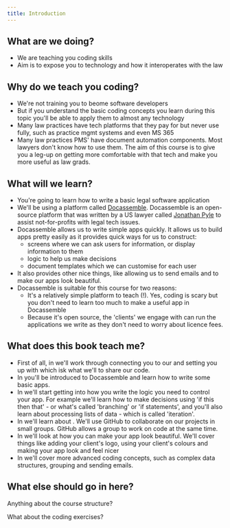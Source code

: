 ```yaml
---
title: Introduction
---
```


## What are we doing?

* We are teaching you coding skills
* Aim is to expose you to technology and how it interoperates with the law

## Why do we teach you coding?

* We're not training you to beome software developers
* But if you understand the basic coding concepts you learn during this topic you'll be able to apply them to almost any technology
* Many law practices have tech platforms that they pay for but never use fully, such as practice mgmt systems and even MS 365
* Many law practices PMS' have document automation components.  Most lawyers don't know how to use them. The aim of this course is to give you a leg-up on getting more comfortable with that tech and make you more useful as law grads.

## What will we learn?

* You're going to learn how to write a basic legal software application
* We'll be using a platform called [Docassemble](https://docassemble.org).  Docassemble is an open-source platform that was written by a US lawyer called [Jonathan Pyle](https://www.linkedin.com/in/jonathan-pyle-6800a75?lipi=urn%3Ali%3Apage%3Ad_flagship3_profile_view_base_contact_details%3B7%2FdkCCVJQIaHtoVPV7v9og%3D%3D) to assist not-for-profits with legal tech issues.  
* Docassemble allows us to write simple apps quickly.  It allows us to build apps pretty easily as it provides quick ways for us to construct:
  * screens where we can ask users for information, or display information to them
  * logic to help us make decisions
  * document templates which we can customise for each user
* It also provides other nice things, like allowing us to send emails and to make our apps look beautiful.
* Docassemble is suitable for this course for two reasons:
  * It's a relatively simple platform to teach (!).  Yes, coding is scary but you don't need to learn too much to make a useful app in Docassemble
  * Because it's open source, the 'clients' we engage with can run the applications we write as they don't need to worry about licence fees.

## What does this book teach me?

* First of all, in <DisplayChapter chapter="1" /> we'll work through connecting you to our <DisplayConstants data="dahref" /> and setting you up with <DisplayConstants data='github' /> which isk what we'll to share our code.
* In <DisplayChapter chapter="2" /> you'll be introduced to Docassemble and learn how to write some basic apps.
* In <DisplayChapter chapter="3" /> we'll start getting into how you write the logic you need to control your app.  For example we'll learn how to make decisions using 'if this then that' - or what's called 'branching' or 'if statements', and you'll also learn about processing lists of data - which is called 'iteration'.
* In <DisplayChapter chapter="4" /> we'll learn about <DisplayConstants data='github' />. We'll use GitHub to collaborate on our projects in small groups.  GitHub allows a group to work on code at the same time.
* In <DisplayChapter chapter="5" /> we'll look at how you can make your app look beautiful.  We'll cover things like adding your client's logo, using your client's colours and making your app look and feel nicer
* In <DisplayChapter chapter="6" /> we'll cover more advanced coding concepts, such as complex data structures, grouping and sending emails.

## What else should go in here?
Anything about the course structure?

What about the coding exercises?
